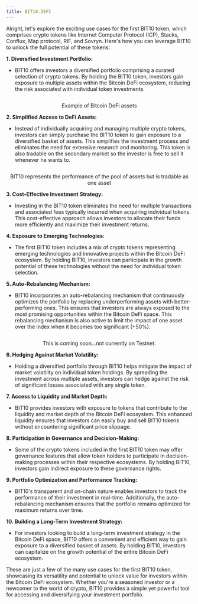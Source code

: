```yaml
---
title: BIT10.DEFI
---
```


Alright, let's explore the exciting use cases for the first BIT10 token, which comprises crypto tokens like Internet Computer Protocol (ICP), Stacks, Conflux, Map protocol, RIF, and Sovryn. Here's how you can leverage BIT10 to unlock the full potential of these tokens:

**1. Diversified Investment Portfolio:**

* BIT10 offers investors a diversified portfolio comprising a curated selection of crypto tokens. By holding the BIT10 token, investors gain exposure to multiple assets within the Bitcoin DeFi ecosystem, reducing the risk associated with individual token investments.

<div align='center'>
<img src='https://raw.githubusercontent.com/ZeyaRabani/Gitbook2/main/public/assets/bit10_defi_1.png' alt='' className='rounded border' align='center' />
<p className='-mt-7 text-sm'>Example of Bitcoin DeFi assets</p>
</div>

**2. Simplified Access to DeFi Assets:**

* Instead of individually acquiring and managing multiple crypto tokens, investors can simply purchase the BIT10 token to gain exposure to a diversified basket of assets. This simplifies the investment process and eliminates the need for extensive research and monitoring. This token is also tradable on the secondary market so the investor is free to sell it whenever he wants to.

<div align='center'>
<img src='https://raw.githubusercontent.com/ZeyaRabani/Gitbook2/main/public/assets/bit10_defi_2.png' alt='' className='rounded border' align='center' />
<p className='-mt-7 text-sm'>BIT10 represents the performance of the pool of assets but is tradable as one asset</p>
</div>

**3. Cost-Effective Investment Strategy:**

* Investing in the BIT10 token eliminates the need for multiple transactions and associated fees typically incurred when acquiring individual tokens. This cost-effective approach allows investors to allocate their funds more efficiently and maximize their investment returns.

**4. Exposure to Emerging Technologies:**

* The first BIT10 token includes a mix of crypto tokens representing emerging technologies and innovative projects within the Bitcoin DeFi ecosystem. By holding BIT10, investors can participate in the growth potential of these technologies without the need for individual token selection.

**5. Auto-Rebalancing Mechanism:**

* BIT10 incorporates an auto-rebalancing mechanism that continuously optimizes the portfolio by replacing underperforming assets with better-performing ones. This ensures that investors are always exposed to the most promising opportunities within the Bitcoin DeFi space. This rebalancing mechanism is also active to limit the impact of one asset over the index when it becomes too significant (+50%).

<div align='center'>
<img src='https://raw.githubusercontent.com/ZeyaRabani/Gitbook2/main/public/assets/bit10_defi_3.png' alt='' className='rounded border' align='center' />
<p className='-mt-7 text-sm'>This is coming soon...not currently on Testnet.</p>
</div>

**6. Hedging Against Market Volatility:**

* Holding a diversified portfolio through BIT10 helps mitigate the impact of market volatility on individual token holdings. By spreading the investment across multiple assets, investors can hedge against the risk of significant losses associated with any single token.

**7. Access to Liquidity and Market Depth:**

* BIT10 provides investors with exposure to tokens that contribute to the liquidity and market depth of the Bitcoin DeFi ecosystem. This enhanced liquidity ensures that investors can easily buy and sell BIT10 tokens without encountering significant price slippage.

**8. Participation in Governance and Decision-Making:**

* Some of the crypto tokens included in the first BIT10 token may offer governance features that allow token holders to participate in decision-making processes within their respective ecosystems. By holding BIT10, investors gain indirect exposure to these governance rights.

**9. Portfolio Optimization and Performance Tracking:**

* BIT10's transparent and on-chain nature enables investors to track the performance of their investment in real-time. Additionally, the auto-rebalancing mechanism ensures that the portfolio remains optimized for maximum returns over time.

**10. Building a Long-Term Investment Strategy:**

* For investors looking to build a long-term investment strategy in the Bitcoin DeFi space, BIT10 offers a convenient and efficient way to gain exposure to a diversified basket of assets. By holding BIT10, investors can capitalize on the growth potential of the entire Bitcoin DeFi ecosystem.

These are just a few of the many use cases for the first BIT10 token, showcasing its versatility and potential to unlock value for investors within the Bitcoin DeFi ecosystem. Whether you're a seasoned investor or a newcomer to the world of crypto, BIT10 provides a simple yet powerful tool for accessing and diversifying your investment portfolio.
